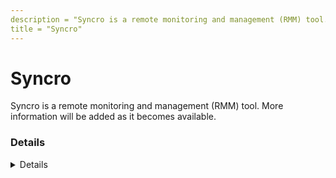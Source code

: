 ```yaml
---
description = "Syncro is a remote monitoring and management (RMM) tool. More information will be added as it becomes available."
title = "Syncro"
---
```




# Syncro

Syncro is a remote monitoring and management (RMM) tool. More information will be added as it becomes available.

### Details
<Details author={""}
         category={""}
         created={""}
         website={""}
         lastModified={"2/13/2024"}
         privileges={""}
         free={ false }
         verification={ false }
/>

#### Installation Paths
<Card code={ ["Syncro.Installer.exe", "Kabuto.App.Runner.exe", "Syncro.Overmind.Service.exe", "Kabuto.Installer.exe", "KabutoSetup.exe", "Syncro.Service.exe", "Kabuto.Service.Runner.exe", "Syncro.App.Runner.exe", "SyncroLive.Service.exe", "SyncroLive.Agent.exe"] }/>





### Forensic Artifacts




#### Network Artifacts
<EuiSpacer size="xl"/>
<NetworkArtifactsTable data={ [{"Description": "Known remote domains", "Domains": ["kabuto.io", "*.syncromsp.com", "*.syncroapi.com", "syncromsp.com", "servably.com", "ld.aurelius.host", "app.kabuto.io ", "*.kabutoservices.com", "repairshopr.com", "kabutoservices.com", "attachments.servably.com"], "Ports": []}] }/>




### Detections
- Detects potential network activity of Syncro RMM tool
  - [Sigma Rule](https://github.com/magicsword-io/LOLRMM/blob/main/detections/sigma/syncro_network_sigma.yml)
- Detects potential processes activity of Syncro RMM tool
  - [Sigma Rule](https://github.com/magicsword-io/LOLRMM/blob/main/detections/sigma/syncro_processes_sigma.yml)

### References
- [https://community.syncromsp.com/t/syncro-exceptions-and-allowlists/2004](https://community.syncromsp.com/t/syncro-exceptions-and-allowlists/2004)

